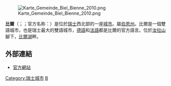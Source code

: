 {{noteTA
|1=zh-hans:伯尔尼; zh-hant:伯恩;
}}
{{Infobox settlement
| name = 比尔
| native_name = Biel/Bienne
| nickname = 
| settlement_type = 城市
| image_skyline = File:Swiss-bienne-city-1.JPG
| imagesize = 
| image_caption = [[比尔湖|比尔湖]]和远处的比尔市
| image_flag = 
| flag_size = 
| image_seal     = File:Biel Bienne-coat of arms.svg
| seal_size      = 100x80px
| image_shield = 
| pushpin_map = Switzerland
| pushpin_label_position = bottom
| subdivision_type = 国家
| subdivision_name = {{CHE}}
| subdivision_type1 = [[瑞士行政区划|州]]
| subdivision_name1 = [[伯尔尼州|伯尔尼州]]
| subdivision_type2 = 
| subdivision_name2 = 
| subdivision_type3 = 
| subdivision_name3 = 
| leader_title = 
| leader_name = 
| established_title = 
| established_date = 
| established_title2 = 
| established_date2 = 
| elevation_m = 434
| area_total_km2 = 21.21
| population_as_of = 2017年12月31日
| population_total = 54640
| population_density_km2 = auto
| timezone = [[欧洲中部时间|CET]]
| utc_offset = +1
| timezone_DST = [[欧洲中部夏令时间|CEST]]
| utc_offset_DST = +2
| coordinates = {{coord|47|8|12|N|7|14|48|E|region:|display=inline}}
| postal_code_type = [[邮编|邮编]]
| postal_code = 2500–2505, 2510
| area_code = 
| blank_name = 
| blank_info = 
| website = {{url|www.biel-bienne.ch}}
}}

[[File:Karte_Gemeinde_Biel_Bienne_2010.png|thumb]]

'''比爾'''（{{lang-de|Biel}}；{{lang-fr|Bienne}}；官方名称：{{lang|de|Biel/Bienne}}）是位於[[瑞士|瑞士]]西北部的一座[[城市|城市]]。屬[[伯恩州|伯恩州]]。比爾是一個雙語城市，也是瑞士最大的雙語城市，[[德語|德語]]和[[法語|法語]]都是比爾的官方語言。位於[[汝拉山|汝拉山]]腳下，[[比爾湖|比爾湖]]畔。

== 外部連結 ==
{{commonscat|Biel/Bienne}}
* [http://www.biel-bienne.ch 官方網站] {{Wayback|url=http://www.biel-bienne.ch/ |date=19980419201139 }}

{{Authority control}}
{{瑞士小作品}}
{{DEFAULTSORT:Biel}}
[[Category:瑞士城市|Category:瑞士城市]]
[[Category:伯恩州的市镇|B]]